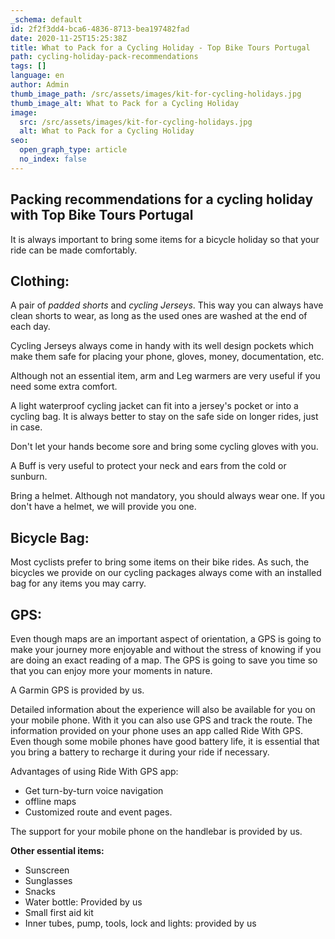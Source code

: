 ```yaml
---
_schema: default
id: 2f2f3dd4-bca6-4836-8713-bea197482fad
date: 2020-11-25T15:25:38Z
title: What to Pack for a Cycling Holiday - Top Bike Tours Portugal
path: cycling-holiday-pack-recommendations
tags: []
language: en
author: Admin
thumb_image_path: /src/assets/images/kit-for-cycling-holidays.jpg
thumb_image_alt: What to Pack for a Cycling Holiday
image:
  src: /src/assets/images/kit-for-cycling-holidays.jpg
  alt: What to Pack for a Cycling Holiday
seo:
  open_graph_type: article
  no_index: false
---
```

## Packing recommendations for a cycling holiday with Top Bike Tours Portugal

It is always important to bring some items for a bicycle holiday so that your
ride can be made comfortably.

## **Clothing:**

A pair of *padded shorts* and *cycling Jerseys*. This way you can always have
clean shorts to wear, as long as the used ones are washed at the end of each
day.

Cycling Jerseys always come in handy with its well design pockets which make
them safe for placing your phone, gloves, money, documentation, etc.

Although not an essential item, arm and Leg warmers are very useful if you need
some extra comfort.

A light waterproof cycling jacket can fit into a jersey's pocket or into a
cycling bag. It is always better to stay on the safe side on longer rides, just
in case.

Don't let your hands become sore and bring some cycling gloves with you.

A Buff is very useful to protect your neck and ears from the cold or sunburn.

Bring a helmet. Although not mandatory, you should always wear one. If you don't
have a helmet, we will provide you one.

## **Bicycle Bag:**

Most cyclists prefer to bring some items on their bike rides. As such, the
bicycles we provide on our cycling packages always come with an installed bag
for any items you may carry.

## **GPS:**

Even though maps are an important aspect of orientation, a GPS is going to make
your journey more enjoyable and without the stress of knowing if you are doing
an exact reading of a map. The GPS is going to save you time so that you can
enjoy more your moments in nature.

A Garmin GPS is provided by us.

Detailed information about the experience will also be available for you on your
mobile phone. With it you can also use GPS and track the route. The information
provided on your phone uses an app called Ride With GPS. Even though some mobile
phones have good battery life, it is essential that you bring a battery to
recharge it during your ride if necessary.

Advantages of using Ride With GPS app:

* Get turn-by-turn voice navigation
* offline maps
* Customized route and event pages.

The support for your mobile phone on the handlebar is provided by us.


**Other essential items:**

* Sunscreen
* Sunglasses
* Snacks
* Water bottle: Provided by us
* Small first aid kit
* Inner tubes, pump, tools, lock and lights: provided by us